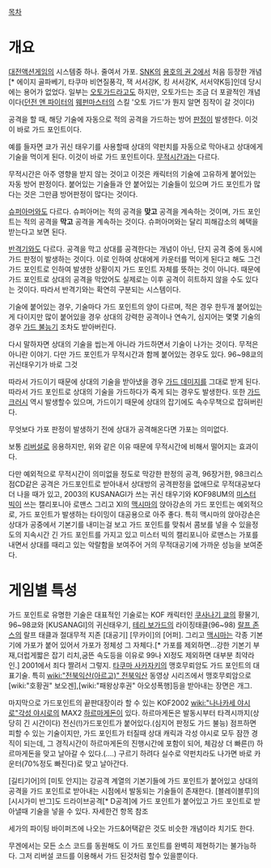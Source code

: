 [[목차]]
= 개요 =
[[대전액션게임]]의 시스템중 하나. 줄여서 가포. [[SNK]]의 [[용호의 권 2]]에서 처음 등장한 개념[* 에이지 골파베기, 타쿠마 비연질풍각, 잭 서서강K, 킹 서서강K, 서서약K등]인데 당시에는 용어가 없었다. 일부는 [[오토가드]]라고도 하지만, 오토가드는 조금 더 포괄적인 개념이다([[던전 앤 파이터]]의 [[웨펀마스터]]의 스킬 '오토 가드'가 뭔지 알면 짐작이 갈 것이다)

공격을 할 때, 해당 기술에 자동으로 적의 공격을 가드하는 방어 [[판정]]이 발생한다. 이것이 바로 가드 포인트이다. 

예를 들자면 쿄가 귀신 태우기를 사용할때 상대의 약펀치를 자동으로 막아내고 상대에게 기술을 먹이게 된다. 이것이 바로 가드 포인트이다. [[무적시간]]과는 다르다. 

무적시간은 아주 영향을 받지 않는 것이고 이것은 캐릭터의 기술에 고유하게 붙어있는 자동 방어 판정이다. 붙어있는 기술들과 안 붙어있는 기술들이 있으며 가드 포인트가 많다는 것은 그만큼 방어판정이 많다는 것이다.

[[슈퍼아머]]와도 다르다. 슈퍼아머는 적의 공격을 '''맞고''' 공격을 계속하는 것이며, 가드 포인트는 적의 공격을 '''막고''' 공격을 계속하는 것이다. 슈퍼아머와는 달리 피해감소의 혜택을 받는다고 보면 된다.

[[반격기]]와도 다르다. 공격을 막고 상대를 공격한다는 개념이 아닌, 단지 공격 중에 동시에 가드 판정이 발생하는 것이다. 이로 인하여 상대에게 카운터를 먹이게 된다고 해도 그건 가드 포인트로 인하여 발생한 상황이지 가드 포인트 자체를 뜻하는 것이 아니다. 때문에 가드 포인트로 상대의 공격을 막았어도 실제로는 이후 공격이 히트하지 않을 수도 있다는 것이다. 따라서 반격기와는 확연히 구분되는 시스템이다.

기술에 붙어있는 경우, 기술마다 가드 포인트의 양이 다르며, 적은 경우 한두개 붙어있는게 다이지만 많이 붙어있을 경우 상대의 강력한 공격이나 연속기, 심지어는 몇몇 기술의 경우 [[가드 불능]]기 조차도 받아버린다.

다시 말하자면 상대의 기술을 씹는게 아니라 가드하면서 기술이 나가는 것이다. 무적은 아니란 이야기. 다만 가드 포인트가 무적시간과 함께 붙어있는 경우도 있다. 96~98쿄의 귀신태우기가 바로 그것

따라서 가드이기 때문에 상대의 기술을 받아냈을 경우 [[가드 데미지]]를 그대로 받게 된다. 따라서 가드 포인트로 상대의 기술을 가드하다가 죽게 되는 경우도 발생한다. 또한 [[가드 크러시]] 역시 발생할수 있으며, 가드이기 때문에 상대의 잡기에도 속수무책으로 잡혀버린다. 

무엇보다 가포 판정이 발생하기 전에 상대가 공격해온다면 가포는 의미없다. 

보통 [[리버설]]로 응용하지만, 위와 같은 이유 때문에 무적시간에 비해서 떨어지는 효과이다. 

다만 예외적으로 무적시간이 의미없을 정도로 막강한 판정의 공격, 96장거한, 98크리스 점CD같은 공격은 가드포인트로 받아내서 상대방의 공격판정을 없애므로 무적대공보다 더 나을 때가 있고, 2003의 KUSANAGI가 쓰는 귀신 태우기와 KOF98UM의 [[미스터 빅]]이 쓰는 캘리포니아 로맨스 그리고 XI의 [[맥시마]]의 앉아강손의 가드 포인트는 예외적으로, 가드 포인트가 발생하는 타이밍이 대공용으로 아주 좋다. 특히 맥시마의 앉아강손은 상대가 공중에서 기본기를 내미는걸 보고 가드 포인트를 맞춰서 콤보를 넣을 수 있을정도의 지속시간 긴 가드 포인트를 가지고 있고 미스터 빅의 캘리포니아 로맨스는 가포를 내면서 상대를 때리고 있는 악랄함을 보여주어 거의 무적대공기에 가까운 성능을 보여준다.

= 게임별 특성 =
가드 포인트로 유명한 기술은 대표적인 기술로는  KOF 캐릭터인 [[쿠사나기 쿄]]의 황물기, 96~98쿄와 [KUSANAGI]의 귀신태우기, [[테리 보가드]]의 라이징태클(96~98) [[랄프 존스]]의 랄프 태클과 절대무적 지존 [대공기] [무카이]의 [어퍼]. 그리고 [[맥시마]]는 각종 기본기에 가포가 붙어 있어서 가포가 정체성 그 자체다.[* 가포를 제외하면...강한 기본기 부재,더럽게짧은 잡기 리치,굼뜬 속도등을 이유로 99나 XI정도 제외하면 대부분 최약라인.] 2001에서 죄다 짤려서 그렇지. [[타쿠마 사카자키]]의 맹호무뢰암도 가드 포인트의 대표기술. 특히 [[wiki:"전북익산(아르고)" 전북익산]] 동영상 시리즈에서 맹호무뢰암으로 [wiki:"호황권" 보오겐],[wiki:"패왕상후권" 아오성폭행]등을 받아내는 장면은 개그.

마지막으로 가드포인트의 끝판대장이라 할 수 있는 KOF2002 [[wiki:"나나카세 야시로"각성 야시로]]의 MAX2 [[하르마게돈]]이 있다. 하르마게돈은 발동시부터 타격시까지(상당히 긴 시간이다) 전신(!)가드포인트가 붙어있다.(심지어 판정도 가드 불능) 점프하면 피할 수 있는 기술이지만, 가드 포인트가 터질때 상대 캐릭과 각성 야시로 모두 잠깐 경직이 되는데, 그 경직시간이 하르마게돈의 진행시간에 포함이 되어, 체감상 더 빠른(!) 하르마게돈을 맞고 날아갈 수 있다.(....) 구르기 하려다 실수로 약펀치라도 나가면 바로 카운터(70%정도 빠진다)로 맞고 날아간다.

[길티기어]의 [미토 안지]는 강공격 계열의 기본기들에 가드 포인트가 붙어있고 상대의 공격을 가드 포인트로 받아내는 시점에서 발동되는 기술들이 존재한다. [블레이블루]의 [시시가미 반그]도 드라이브공격[* D공격]에 가드 포인트가 붙어있고 가드 포인트로 받아낼때 기술을 넣을 수 있다. 자세한건 항목 참조

세가의 파이팅 바이퍼즈에 나오는 가드&어택같은 것도 비슷한 개념이라 치기도 한다.

무겐에서는 모든 소스 코드를 동원해도 이 가드 포인트를 완벽히 제현하기는 불가능하다. 그저 리버설 코드를 이용해서 가드 된것처럼 할수 있을뿐이다.
